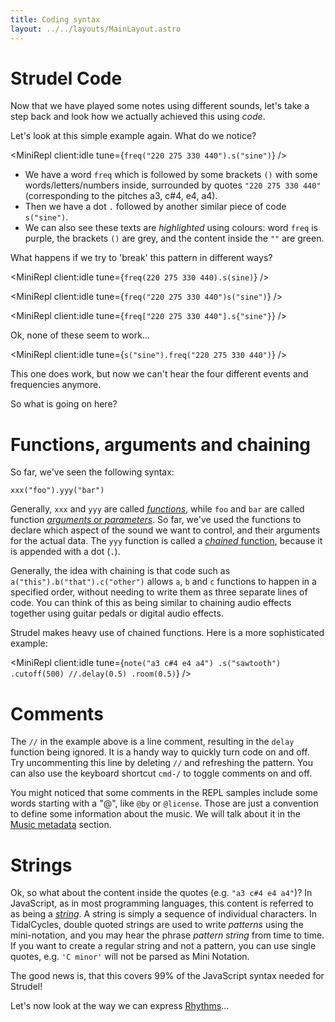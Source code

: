 ```yaml
---
title: Coding syntax
layout: ../../layouts/MainLayout.astro
---
```



# Strudel Code

Now that we have played some notes using different sounds, let's take a step back and look how we actually achieved this using _code_.

Let's look at this simple example again. What do we notice?

<MiniRepl client:idle tune={`freq("220 275 330 440").s("sine")`} />

- We have a word `freq` which is followed by some brackets `()` with some words/letters/numbers inside, surrounded by quotes `"220 275 330 440"` (corresponding to the pitches a3, c#4, e4, a4).
- Then we have a dot `.` followed by another similar piece of code `s("sine")`.
- We can also see these texts are _highlighted_ using colours: word `freq` is purple, the brackets `()` are grey, and the content inside the `""` are green.

What happens if we try to 'break' this pattern in different ways?

<MiniRepl client:idle tune={`freq(220 275 330 440).s(sine)`} />

<MiniRepl client:idle tune={`freq("220 275 330 440")s("sine")`} />

<MiniRepl client:idle tune={`freq["220 275 330 440"].s{"sine"}`} />

Ok, none of these seem to work...

<MiniRepl client:idle tune={`s("sine").freq("220 275 330 440")`} />

This one does work, but now we can't hear the four different events and frequencies anymore.

So what is going on here?

# Functions, arguments and chaining

So far, we've seen the following syntax:

```
xxx("foo").yyy("bar")
```

Generally, `xxx` and `yyy` are called [_functions_](<https://en.wikipedia.org/wiki/Function_(computer_programming)>), while `foo` and `bar` are called function [_arguments_ or _parameters_](<https://en.wikipedia.org/wiki/Parameter_(computer_programming)>).
So far, we've used the functions to declare which aspect of the sound we want to control, and their arguments for the actual data.
The `yyy` function is called a [_chained_ function](https://en.wikipedia.org/wiki/Method_chaining), because it is appended with a dot (`.`).

Generally, the idea with chaining is that code such as `a("this").b("that").c("other")` allows `a`, `b` and `c` functions to happen in a specified order, without needing to write them as three separate lines of code.
You can think of this as being similar to chaining audio effects together using guitar pedals or digital audio effects.

Strudel makes heavy use of chained functions. Here is a more sophisticated example:

<MiniRepl
  client:idle
  tune={`note("a3 c#4 e4 a4")
.s("sawtooth")
.cutoff(500)
//.delay(0.5)
.room(0.5)`}
/>

# Comments

The `//` in the example above is a line comment, resulting in the `delay` function being ignored.
It is a handy way to quickly turn code on and off.
Try uncommenting this line by deleting `//` and refreshing the pattern.
You can also use the keyboard shortcut `cmd-/` to toggle comments on and off.

You might noticed that some comments in the REPL samples include some words starting with a "@", like `@by` or `@license`.
Those are just a convention to define some information about the music. We will talk about it in the [Music metadata](/learn/metadata) section.

# Strings

Ok, so what about the content inside the quotes (e.g. `"a3 c#4 e4 a4"`)?
In JavaScript, as in most programming languages, this content is referred to as being a [_string_](<https://en.wikipedia.org/wiki/String_(computer_science)>).
A string is simply a sequence of individual characters.
In TidalCycles, double quoted strings are used to write _patterns_ using the mini-notation, and you may hear the phrase _pattern string_ from time to time.
If you want to create a regular string and not a pattern, you can use single quotes, e.g. `'C minor'` will not be parsed as Mini Notation.

The good news is, that this covers 99% of the JavaScript syntax needed for Strudel!

Let's now look at the way we can express [Rhythms](/learn/mini-notation)...

<br />
